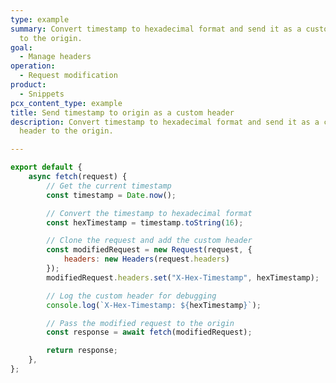 ```yaml
---
type: example
summary: Convert timestamp to hexadecimal format and send it as a custom header
  to the origin.
goal:
  - Manage headers
operation:
  - Request modification
product:
  - Snippets
pcx_content_type: example
title: Send timestamp to origin as a custom header
description: Convert timestamp to hexadecimal format and send it as a custom
  header to the origin.

---
```


```js
export default {
    async fetch(request) {
        // Get the current timestamp
        const timestamp = Date.now();

        // Convert the timestamp to hexadecimal format
        const hexTimestamp = timestamp.toString(16);

        // Clone the request and add the custom header
        const modifiedRequest = new Request(request, {
            headers: new Headers(request.headers)
        });
        modifiedRequest.headers.set("X-Hex-Timestamp", hexTimestamp);

        // Log the custom header for debugging
        console.log(`X-Hex-Timestamp: ${hexTimestamp}`);

        // Pass the modified request to the origin
        const response = await fetch(modifiedRequest);

        return response;
    },
};
```

